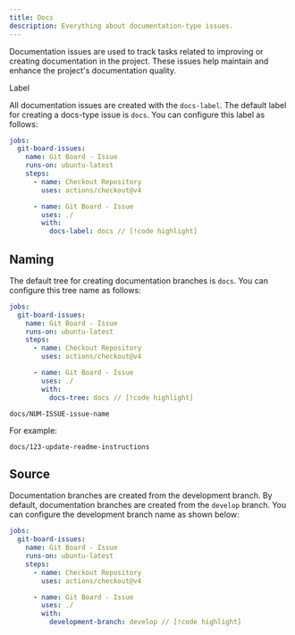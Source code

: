 ```yaml
---
title: Docs
description: Everything about documentation-type issues.
---
```


Documentation issues are used to track tasks related to improving or creating documentation in the project. These issues help maintain and enhance the project's documentation quality.

<Heading type="h2"><Icon name="tag" />Label</Heading>

All documentation issues are created with the `docs-label`. The default label for creating a docs-type issue is `docs`. You can configure this label as follows:

```yml
jobs:
  git-board-issues:
    name: Git Board - Issue
    runs-on: ubuntu-latest
    steps:
      - name: Checkout Repository
        uses: actions/checkout@v4

      - name: Git Board - Issue
        uses: ./
        with:
          docs-label: docs // [!code highlight]
```

## <Icon name="i-cursor" /> Naming

The default tree for creating documentation branches is `docs`. You can configure this tree name as follows:

```yml
jobs:
  git-board-issues:
    name: Git Board - Issue
    runs-on: ubuntu-latest
    steps:
      - name: Checkout Repository
        uses: actions/checkout@v4

      - name: Git Board - Issue
        uses: ./
        with:
          docs-tree: docs // [!code highlight]
```

```
docs/NUM-ISSUE-issue-name
```

For example:
```
docs/123-update-readme-instructions
```

## <Icon name="code-branch" /> Source

Documentation branches are created from the development branch. By default, documentation branches are created from the `develop` branch. You can configure the development branch name as shown below:

```yml
jobs:
  git-board-issues:
    name: Git Board - Issue
    runs-on: ubuntu-latest
    steps:
      - name: Checkout Repository
        uses: actions/checkout@v4

      - name: Git Board - Issue
        uses: ./
        with:
          development-branch: develop // [!code highlight]
```
